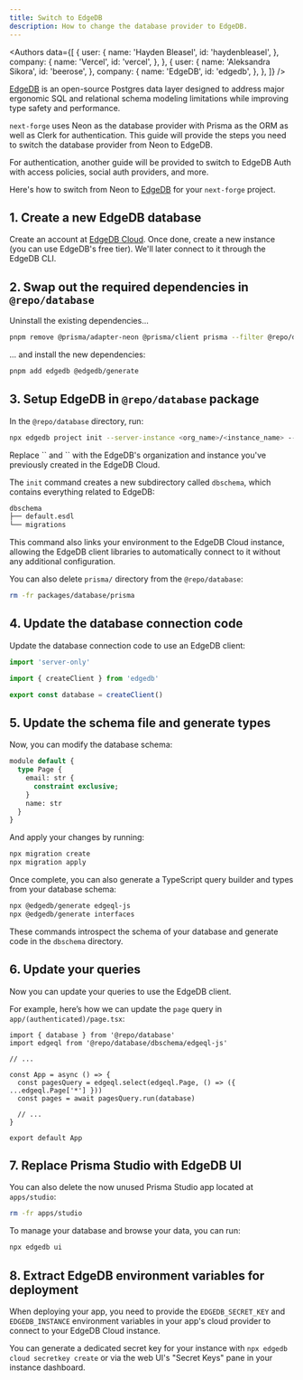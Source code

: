 ```yaml
---
title: Switch to EdgeDB
description: How to change the database provider to EdgeDB.
---
```


<Authors
  data={[
    {
      user: {
        name: 'Hayden Bleasel',
        id: 'haydenbleasel',
      },
      company: {
        name: 'Vercel',
        id: 'vercel',
      },
    },
    {
      user: {
        name: 'Aleksandra Sikora',
        id: 'beerose',
      },
      company: {
        name: 'EdgeDB',
        id: 'edgedb',
      },
    },
  ]}
/>

[EdgeDB](https://edgedb.com) is an open-source Postgres data layer designed to address major ergonomic SQL and relational schema modeling limitations while improving type safety and performance.

`next-forge` uses Neon as the database provider with Prisma as the ORM as well as Clerk for authentication. This guide will provide the steps you need to switch the database provider from Neon to EdgeDB.

<Note>
  For authentication, another guide will be provided to switch to EdgeDB Auth
  with access policies, social auth providers, and more.
</Note>

Here's how to switch from Neon to [EdgeDB](https://edgedb.com) for your `next-forge` project.

## 1. Create a new EdgeDB database

Create an account at [EdgeDB Cloud](https://cloud.edgedb.com/). Once done, create a new instance (you can use EdgeDB's free tier). We'll later connect to it through the EdgeDB CLI.

## 2. Swap out the required dependencies in `@repo/database`

Uninstall the existing dependencies...

```sh title="Terminal"
pnpm remove @prisma/adapter-neon @prisma/client prisma --filter @repo/database
```

... and install the new dependencies:

```sh title="Terminal"
pnpm add edgedb @edgedb/generate
```

## 3. Setup EdgeDB in `@repo/database` package

In the `@repo/database` directory, run:

```sh title="Terminal"
npx edgedb project init --server-instance <org_name>/<instance_name> --non-interactive
```

<Note>
Replace `<org_name>` and `<instance_name>` with the EdgeDB's organization and instance you've previously created in the EdgeDB Cloud.
</Note>

The `init` command creates a new subdirectory called `dbschema`, which contains everything related to EdgeDB:

```sh
dbschema
├── default.esdl
└── migrations
```

This command also links your environment to the EdgeDB Cloud instance, allowing the EdgeDB client libraries to automatically connect to it without any additional configuration.

You can also delete `prisma/` directory from the `@repo/database`:

```sh title="Terminal"
rm -fr packages/database/prisma
```

## 4. Update the database connection code

Update the database connection code to use an EdgeDB client:

```ts title="packages/database/index.ts"
import 'server-only'

import { createClient } from 'edgedb'

export const database = createClient()
```

## 5. Update the schema file and generate types

Now, you can modify the database schema:

```sql title="dbschema/default.esdl"
module default {
  type Page {
    email: str {
      constraint exclusive;
    }
    name: str
  }
}
```

And apply your changes by running:

```sh title="Terminal"
npx migration create
npx migration apply
```

Once complete, you can also generate a TypeScript query builder and types from your database schema:

```sh title="Terminal"
npx @edgedb/generate edgeql-js
npx @edgedb/generate interfaces
```

These commands introspect the schema of your database and generate code in the `dbschema` directory.

## 6. Update your queries

Now you can update your queries to use the EdgeDB client.

For example, here’s how we can update the `page` query in `app/(authenticated)/page.tsx`:

```tsx title="app/(authenticated)/page.tsx {2,7-8}"
import { database } from '@repo/database'
import edgeql from '@repo/database/dbschema/edgeql-js'

// ...

const App = async () => {
  const pagesQuery = edgeql.select(edgeql.Page, () => ({ ...edgeql.Page['*'] }))
  const pages = await pagesQuery.run(database)

  // ...
}

export default App
```

## 7. Replace Prisma Studio with EdgeDB UI

You can also delete the now unused Prisma Studio app located at `apps/studio`:

```sh title="Terminal"
rm -fr apps/studio
```

To manage your database and browse your data, you can run:

```sh title="Terminal"
npx edgedb ui
```

## 8. Extract EdgeDB environment variables for deployment

When deploying your app, you need to provide the `EDGEDB_SECRET_KEY` and `EDGEDB_INSTANCE` environment variables in your app's cloud provider to connect to your EdgeDB Cloud instance.

You can generate a dedicated secret key for your instance with `npx edgedb cloud secretkey create` or via the web UI's "Secret Keys" pane in your instance dashboard.

